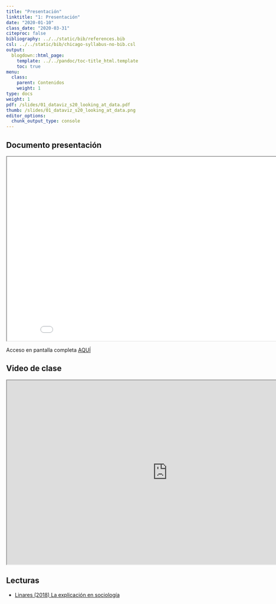 ```yaml
---
title: "Presentación"
linktitle: "1: Presentación"
date: "2020-01-10"
class_date: "2020-03-31"
citeproc: false
bibliography: ../../static/bib/references.bib
csl: ../../static/bib/chicago-syllabus-no-bib.csl
output:
  blogdown::html_page:
    template: ../../pandoc/toc-title_html.template
    toc: true
menu:
  class:
    parent: Contenidos
    weight: 1
type: docs
weight: 1
pdf: /slides/01_dataviz_s20_looking_at_data.pdf
thumb: /slides/01_dataviz_s20_looking_at_data.png
editor_options:
  chunk_output_type: console
---
```


## Documento presentación

<iframe src=/slides/01-programa/01_multiva_intro.html height="500" width="870">
</iframe>

Acceso en pantalla completa [AQUÍ](/slides/01-programa/01_multiva_intro.html)

## Video de clase

<iframe src=https://www.dropbox.com/s/gzjyhje48pe4jkc/clase1_prueba3.mp4?raw=1
 height="500" width="870">
</iframe>


## Lecturas

- [Linares (2018) La explicación en sociología](../../docs/lecturas/linares 2018 Cap.2 Explicacion en sociologia.pdf)
